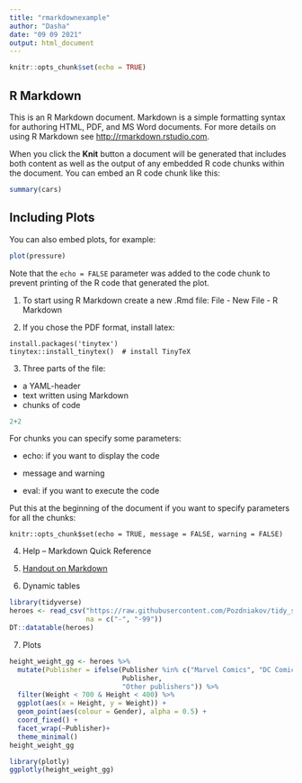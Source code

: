 ```yaml
---
title: "rmarkdownexample"
author: "Dasha"
date: "09 09 2021"
output: html_document
---
```


```r
knitr::opts_chunk$set(echo = TRUE)
```

## R Markdown

This is an R Markdown document. Markdown is a simple formatting syntax for authoring HTML, PDF, and MS Word documents. For more details on using R Markdown see <http://rmarkdown.rstudio.com>.

When you click the **Knit** button a document will be generated that includes both content as well as the output of any embedded R code chunks within the document. You can embed an R code chunk like this:

```r
summary(cars)
```

## Including Plots

You can also embed plots, for example:

```r
plot(pressure)
```

Note that the `echo = FALSE` parameter was added to the code chunk to prevent printing of the R code that generated the plot.

1. To start using R Markdown create a new .Rmd file: File - New File - R Markdown

2. If you chose the PDF format, install latex:

```
install.packages('tinytex')
tinytex::install_tinytex()  # install TinyTeX
```

3. Three parts of the file:

+ a YAML-header
+ text written using Markdown
+ chunks of code

```r
2+2
```

For chunks you can specify some parameters:

+ echo: if you want to display the code

+ message and warning

+ eval: if you want to execute the code

Put this at the beginning of the document if you want to specify parameters for all the chunks:

```
knitr::opts_chunk$set(echo = TRUE, message = FALSE, warning = FALSE)
```

4. Help -- Markdown Quick Reference

5. [Handout on Markdown](https://github.com/dashapopova/Intro-to-R/blob/main/04.09/Markdown.md)

6. Dynamic tables
```r
library(tidyverse)
heroes <- read_csv("https://raw.githubusercontent.com/Pozdniakov/tidy_stats/master/data/heroes_information.csv",
                   na = c("-", "-99"))
DT::datatable(heroes)
```

7. Plots

```r
height_weight_gg <- heroes %>%
  mutate(Publisher = ifelse(Publisher %in% c("Marvel Comics", "DC Comics"), 
                            Publisher,
                            "Other publishers")) %>%
  filter(Weight < 700 & Height < 400) %>%
  ggplot(aes(x = Height, y = Weight)) +
  geom_point(aes(colour = Gender), alpha = 0.5) +
  coord_fixed() +
  facet_wrap(~Publisher)+
  theme_minimal()
height_weight_gg
```

```r
library(plotly)
ggplotly(height_weight_gg)
```
